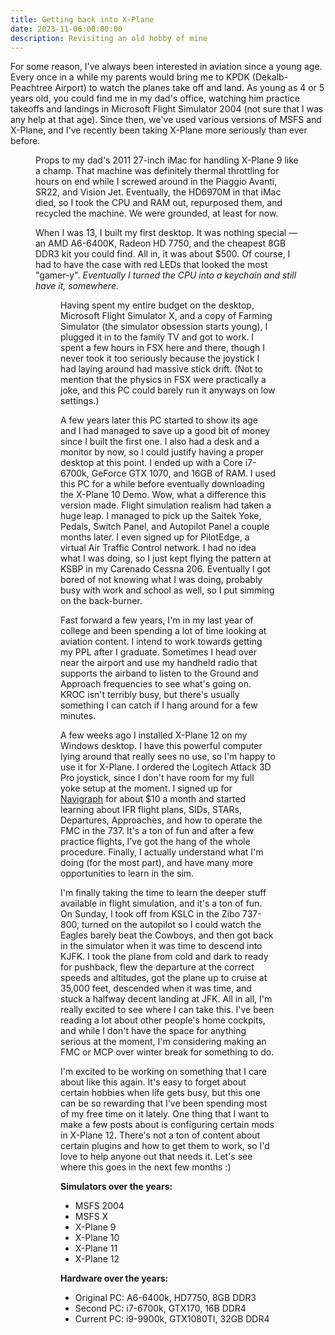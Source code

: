 ```yaml
---
title: Getting back into X-Plane
date: 2023-11-06:00:00:00
description: Revisiting an old hobby of mine
---
```


For some reason, I've always been interested in aviation since a young age.
Every once in a while my parents would bring me to KPDK (Dekalb-Peachtree
Airport) to watch the planes take off and land. As young as 4 or 5 years old,
you could find me in my dad's office, watching him practice takeoffs and
landings in Microsoft Flight Simulator 2004 (not sure that I was any help at
that age). Since then, we've used various versions of MSFS and X-Plane, and I've
recently been taking X-Plane more seriously than ever before.

<Figure
  src="/posts/joystick.webp"
  width={200}
  height={200}
  caption="The joystick I grew up on, the CH Products FlightStick"
/>

Props to my dad's 2011 27-inch iMac for handling X-Plane 9 like a champ. That
machine was definitely thermal throttling for hours on end while I screwed
around in the Piaggio Avanti, SR22, and Vision Jet. Eventually, the HD6970M in
that iMac died, so I took the CPU and RAM out, repurposed them, and recycled the
machine. We were grounded, at least for now.

When I was 13, I built my first desktop. It was nothing special — an AMD
A6-6400K, Radeon HD 7750, and the cheapest 8GB DDR3 kit you could find. All in,
it was about $500. Of course, I had to have the case with red LEDs that looked
the most "gamer-y". _Eventually I turned the CPU into a keychain and still have
it, somewhere._

<Figure
  src="/posts/first_desktop.png"
  width={300}
  height={300}
  caption="The tower in all her glory"
/>

Having spent my entire budget on the desktop, Microsoft Flight Simulator X, and
a copy of Farming Simulator (the simulator obsession starts young), I plugged it
in to the family TV and got to work. I spent a few hours in FSX here and there,
though I never took it too seriously because the joystick I had laying around
had massive stick drift. (Not to mention that the physics in FSX were
practically a joke, and this PC could barely run it anyways on low settings.)

A few years later this PC started to show its age and I had managed to save up a
good bit of money since I built the first one. I also had a desk and a monitor
by now, so I could justify having a proper desktop at this point. I ended up
with a Core i7-6700k, GeForce GTX 1070, and 16GB of RAM. I used this PC for a
while before eventually downloading the X-Plane 10 Demo. Wow, what a difference
this version made. Flight simulation realism had taken a huge leap. I managed to
pick up the Saitek Yoke, Pedals, Switch Panel, and Autopilot Panel a couple
months later. I even signed up for PilotEdge, a virtual Air Traffic Control
network. I had no idea what I was doing, so I just kept flying the pattern at
KSBP in my Carenado Cessna 206. Eventually I got bored of not knowing what I was
doing, probably busy with work and school as well, so I put simming on the
back-burner.

Fast forward a few years, I'm in my last year of college and been spending a lot
of time looking at aviation content. I intend to work towards getting my PPL
after I graduate. Sometimes I head over near the airport and use my handheld
radio that supports the airband to listen to the Ground and Approach frequencies
to see what's going on. KROC isn't terribly busy, but there's usually something
I can catch if I hang around for a few minutes.

A few weeks ago I installed X-Plane 12 on my Windows desktop. I have this
powerful computer lying around that really sees no use, so I'm happy to use it
for X-Plane. I ordered the Logitech Attack 3D Pro joystick, since I don't have
room for my full yoke setup at the moment. I signed up for
[Navigraph](https://navigraph.com/) for about $10 a month and started learning
about IFR flight plans, SIDs, STARs, Departures, Approaches, and how to operate
the FMC in the 737. It's a ton of fun and after a few practice flights, I've got
the hang of the whole procedure. Finally, I actually understand what I'm doing
(for the most part), and have many more opportunities to learn in the sim.

I'm finally taking the time to learn the deeper stuff available in flight
simulation, and it's a ton of fun. On Sunday, I took off from KSLC in the Zibo
737-800, turned on the autopilot so I could watch the Eagles barely beat the
Cowboys, and then got back in the simulator when it was time to descend into
KJFK. I took the plane from cold and dark to ready for pushback, flew the
departure at the correct speeds and altitudes, got the plane up to cruise at
35,000 feet, descended when it was time, and stuck a halfway decent landing at
JFK. All in all, I'm really excited to see where I can take this. I've been
reading a lot about other people's home cockpits, and while I don't have the
space for anything serious at the moment, I'm considering making an FMC or MCP
over winter break for something to do.

I'm excited to be working on something that I care about like this again. It's
easy to forget about certain hobbies when life gets busy, but this one can be so
rewarding that I've been spending most of my free time on it lately. One thing
that I want to make a few posts about is configuring certain mods in X-Plane 12.
There's not a ton of content about certain plugins and how to get them to work,
so I'd love to help anyone out that needs it. Let's see where this goes in the
next few months :)

**Simulators over the years:**

- MSFS 2004
- MSFS X
- X-Plane 9
- X-Plane 10
- X-Plane 11
- X-Plane 12

**Hardware over the years:**

- Original PC: A6-6400k, HD7750, 8GB DDR3
- Second PC: i7-6700k, GTX170, 16B DDR4
- Current PC: i9-9900k, GTX1080TI, 32GB DDR4
